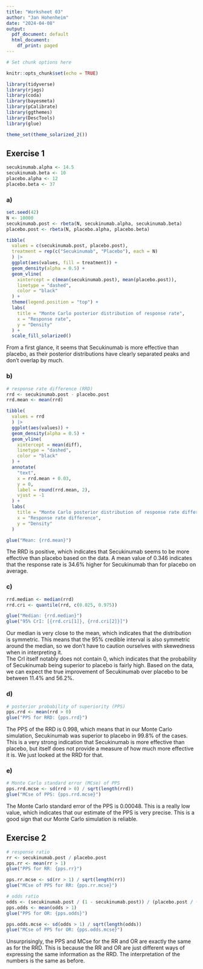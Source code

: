 ```yaml
---
title: "Worksheet 03"
author: "Jan Hohenheim"
date: "2024-04-08"
output:
  pdf_document: default
  html_document:
    df_print: paged
---
```


```r
# Set chunk options here 

knitr::opts_chunk$set(echo = TRUE)
```

```r
library(tidyverse)
library(rjags)
library(coda)
library(bayesmeta)
library(pCalibrate)
library(ggthemes)
library(DescTools)
library(glue)

theme_set(theme_solarized_2())
```

## Exercise 1

```r
secukinumab.alpha <- 14.5
secukinumab.beta <- 10
placebo.alpha <- 12
placebo.beta <- 37
```

### a)

```r
set.seed(42)
N <- 10000
secukinumab.post <- rbeta(N, secukinumab.alpha, secukinumab.beta)
placebo.post <- rbeta(N, placebo.alpha, placebo.beta)

tibble(
  values = c(secukinumab.post, placebo.post),
  treatment = rep(c("Secukinumab", "Placebo"), each = N)
  ) |>
  ggplot(aes(values, fill = treatment)) +
  geom_density(alpha = 0.5) +
  geom_vline(
    xintercept = c(mean(secukinumab.post), mean(placebo.post)), 
    linetype = "dashed", 
    color = "black"
  ) +
  theme(legend.position = "top") +
  labs(
    title = "Monte Carlo posterior distribution of response rate",
    x = "Response rate",
    y = "Density"
  ) +
  scale_fill_solarized()
```

From a first glance, it seems that Secukinumab is more effective than placebo, as their posterior distributions have clearly separated peaks and don't overlap by much.


### b)

```r
# response rate difference (RRD)
rrd <- secukinumab.post - placebo.post
rrd.mean <- mean(rrd)

tibble(
  values = rrd
  ) |>
  ggplot(aes(values)) +
  geom_density(alpha = 0.5) +
  geom_vline(
    xintercept = mean(diff), 
    linetype = "dashed", 
    color = "black"
  ) +
  annotate(
    "text", 
    x = rrd.mean + 0.03, 
    y = 0, 
    label = round(rrd.mean, 2), 
    vjust = -1
  ) +
  labs(
    title = "Monte Carlo posterior distribution of response rate difference",
    x = "Response rate difference",
    y = "Density"
  )

glue("Mean: {rrd.mean}")
```

The RRD is positive, which indicates that Secukinumab seems to be more effective than placebo based on the data.
A mean value of 0.346 indicates that the response rate is 34.6% higher for Secukinumab than for placebo on average.

### c)
```r
rrd.median <- median(rrd)
rrd.cri <- quantile(rrd, c(0.025, 0.975))

glue("Median: {rrd.median}")
glue("95% CrI: [{rrd.cri[1]}, {rrd.cri[2]}]")
```

Our median is very close to the mean, which indicates that the distribution is symmetric. This means that the 95% credible interval is also symmetric around the median, so we don't have to caution ourselves with skewedness when in interpreting it.  
The CrI itself notably does not contain 0, which indicates that the probability of Secukinumab being superior to placebo is fairly high. Based on the data, we can expect the true improvement of Secukinumab over placebo to be between 11.4% and 56.2%.

### d)
```r
# posterior probability of superiority (PPS)
pps.rrd <- mean(rrd > 0)
glue("PPS for RRD: {pps.rrd}")

```

The PPS of the RRD is 0.998, which means that in our Monte Carlo simulation, Secukinumab was superior to placebo in 99.8% of the cases. This is a very strong indication that Secukinumab is more effective than placebo, but itself does not provide a measure of how much more effective it is. We just looked at the RRD for that.

### e)
```r
# Monte Carlo standard error (MCse) of PPS
pps.rrd.mcse <- sd(rrd > 0) / sqrt(length(rrd))
glue("MCse of PPS: {pps.rrd.mcse}")
```

The Monte Carlo standard error of the PPS is 0.00048. This is a really low value, which indicates that our estimate of the PPS is very precise. This is a good sign that our Monte Carlo simulation is reliable.

## Exercise 2


```r
# response ratio
rr <- secukinumab.post / placebo.post
pps.rr <- mean(rr > 1)
glue("PPS for RR: {pps.rr}")

pps.rr.mcse <- sd(rr > 1) / sqrt(length(rr))
glue("MCse of PPS for RR: {pps.rr.mcse}")

# odds ratio
odds <- (secukinumab.post / (1 - secukinumab.post)) / (placebo.post / (1 - placebo.post))
pps.odds <- mean(odds > 1)
glue("PPS for OR: {pps.odds}")

pps.odds.mcse <- sd(odds > 1) / sqrt(length(odds))
glue("MCse of PPS for OR: {pps.odds.mcse}")
```

Unsurprisingly, the PPS and MCse for the RR and OR are exactly the same as for the RRD. This is because the RR and OR are just different ways of expressing the same information as the RRD. The interpretation of the numbers is the same as before.
